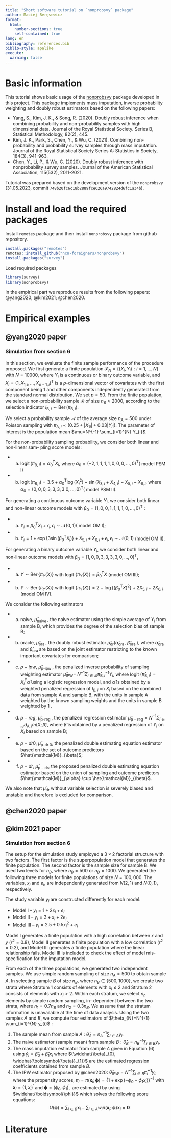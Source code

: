 ```yaml
---
title: "Short software tutorial on `nonprobsvy` package"
author: Maciej Beręsewicz
format: 
  html:
    number-sections: true
    self-contained: true
lang: en
bibliography: references.bib
biblio-style: apalike
execute: 
  warning: false
---
```


# Basic information

This tutorial shows basic usage of the
[nonprobsvy](https://github.com/ncn-foreigners/nonprobsvy) package
developed in this project. This package implements mass imputation,
inverse probability weighting and doubly robust estimators based on the
following papers:

-   Yang, S., Kim, J. K., & Song, R. (2020). Doubly robust inference
    when combining probability and non-probability samples with high
    dimensional data. Journal of the Royal Statistical Society. Series
    B, Statistical Methodology, 82(2), 445.
-   Kim, J. K., Park, S., Chen, Y., & Wu, C. (2021). Combining
    non-probability and probability survey samples through mass
    imputation. Journal of the Royal Statistical Society Series A:
    Statistics in Society, 184(3), 941-963.
-   Chen, Y., Li, P., & Wu, C. (2020). Doubly robust inference with
    nonprobability survey samples. Journal of the American Statistical
    Association, 115(532), 2011-2021.

Tutorial was prepared based on the development version of the
`nonprobsvy` (31.05.2023, commit
`748b20fc6c18b2889fce626a9742824d6fc1a34b`).

# Install and load the required packages

Install `remotes` package and then install `nonprobsvy` package from
github repository.

```r
install.packages("remotes")
remotes::install_github("ncn-foreigners/nonprobsvy")
install.packages("survey")
```

Load required packages

```r
library(survey)
library(nonprobsvy)
```

In the empirical part we reproduce results from the following papers:
@yang2020; @kim2021; @chen2020.

# Empirical examples 

## @yang2020 paper 

### Simulation from section 6

In this section, we evaluate the finite sample performance of the procedure proposed. We first
generate a finite population $\mathcal{F}_{N}=\left\{(X_{i}, Y_{i}): i=1, \ldots, N\right\}$ with $N=10000$, where $Y_{i}$ is a continuous or binary outcome variable, and $X_{i}=(1, X_{1, i}, \ldots, X_{p-1, i})^{\mathrm{T}}$ is a $p$-dimensional vector of covariates with the first component being 1 and other components independently generated from the standard normal distribution. We set $p=50$. From the finite population, we select a non-probability sample $\mathcal{B}$ of size $n_{\mathrm{B}} \approx 2000$, according to the selection indicator $I_{\mathrm{B}, i} \sim \operatorname{Ber}(\pi_{\mathrm{B}, i})$.

We select a probability sample $\mathcal{A}$ of the average size $n_{\mathrm{A}}=500$ under Poisson sampling with $\pi_{\mathrm{A}, i} \propto(0.25+\left|X_{1 i}\right|+0.03\left|Y_{i}\right|)$. The parameter of interest is the population mean $\mu=N^{-1} \sum_{i=1}^{N} Y_{i}$.

For the non-probability sampling probability, we consider both linear and non-linear sam-
pling score models:

+ (a) $\operatorname{logit}(\pi_{\mathrm{B}, i})=\alpha_{0}^{\mathrm{T}} X_{i}$, where $\alpha_{0}=(-2,1,1,1,1,0,0,0, \ldots, 0)^{\mathrm{T}}($ model PSM I)
+ (b) $\operatorname{logit}(\pi_{\mathrm{B}, i})=3.5+\alpha_{0}^{\mathrm{T}} \log (X_{i}^{2})-\sin (X_{3, i}+X_{4, i})-X_{5, i}-X_{6, i}$, where $\alpha_{0}=(0,0,0,3,3,3,3$
$0, \ldots, 0)^{\mathrm{T}}($ model PSM II).

For generating a continuous outcome variable $Y_{i}$, we consider both linear and non-linear
outcome models with $\beta_{0}=(1,0,0,1,1,1,1,0, \ldots, 0)^{\mathrm{T}}$ :

+ (a) $Y_{i}=\beta_{0}^{\mathrm{T}} X_{i}+\epsilon_{i}, \epsilon_{i} \sim \mathcal{N}(0,1)($ model OM I);
+ (b) $Y_{i}=1+\exp \left\{3 \sin (\beta_{0}^{\mathrm{T}} X_{i})\right\}+X_{5, i}+X_{6, i}+\epsilon_{i}, \epsilon_{i} \sim \mathcal{N}(0,1)$ (model OM II).

For generating a binary outcome variable $Y_{i}$, we consider both linear and non-linear outcome
models with $\beta_{0}=(1,0,0,3,3,3,3,0, \ldots, 0)^{\mathrm{T}}$,

+ (a) $Y \sim \operatorname{Ber}\left\{\pi_{Y}(X)\right\}$ with logit $\left\{\pi_{Y}(X)\right\}=\beta_{0}^{\mathrm{T}} X$ (model OM III);
+ (b) $Y \sim \operatorname{Ber}\left\{\pi_{Y}(X)\right\}$ with logit $\left\{\pi_{Y}(X)\right\}=2-\log \left\{(\beta_{0}^{\mathrm{T}} X)^{2}\right\}+2 X_{5, i}+2 X_{6, i}$ (model OM IV).

We consider the following estimators

+ (a) naive, $\hat{\mu}_{\text {naive }}$, the naive estimator using the simple average of $Y_{i}$ from sample $\mathrm{B}$, which
provides the degree of the selection bias of sample $\mathrm{B}$;
+ (b) oracle, $\hat{\mu}_{\text {ora }}$, the doubly robust estimator $\hat{\mu}_{\mathrm{dr}}(\hat{\alpha}_{\text {ora }}, \hat{\beta}_{\text {ora }})$, where $\hat{\alpha}_{\text {ora }}$ and $\hat{\beta}_{\text {ora }}$ are based
on the joint estimator restricting to the known important covariates for comparison;
+ (c) $p-ipw$, $\hat{\mu}_{\mathrm{p} \text {-ipw }}$, the penalized inverse probability of sampling weighting estimator $\hat{\mu}_{\mathrm{IPW}}=$ $N^{-1} \Sigma_{i \in \mathcal{B}} \hat{\pi}_{\mathrm{B}, i}^{-1} Y_{i}$, where logit $(\hat{\pi}_{\mathrm{B}, i})=X_{i}^{\mathrm{T}} \hat{\alpha}$ using a logistic regression model, and $\hat{\alpha}$ is obtained by a weighted penalized regression of $I_{\mathrm{B}, i}$ on $X_{i}$ based on the combined data from sample $\mathrm{A}$ and sample $\mathrm{B}$, with the units in sample A weighted by the known sampling weights and the units in sample $\mathrm{B}$ weighted by 1 .
+ (d) $p-reg$, $\hat{\mu}_{\mathrm{p} \text {-reg }}$, the penalized regression estimator $\hat{\mu}_{\mathrm{p}-\mathrm{reg}}=N^{-1} \Sigma_{i \in \mathcal{A}} d_{\mathrm{A}, i} m(X ; \hat{\beta})$, where $\hat{\beta}$ is obtained by a penalized regression of $Y_{i}$ on $X_{i}$ based on sample $\mathrm{B}$;
+ (e) $p-dr0$, $\hat{\mu}_{\mathrm{p} \text {-dr } 0}$, the penalized double estimating equation estimator based on the set of outcome predictors $\hat{\mathcal{M}}_{\beta}$;
+ (f) $p-dr$, $\hat{\mu}_{\mathrm{p}-\mathrm{dr}}$, the proposed penalized double estimating equation estimator based on the
union of sampling and outcome predictors $\hat{\mathcal{M}}_{\alpha} \cup \hat{\mathcal{M}}_{\beta}$.

We also note that $\hat{\mu}_{\mathrm{dr}}$ without variable selection is severely biased and unstable and therefore is excluded for comparison.


## @chen2020 paper 

## @kim2021 paper

### Simulation from section 6 

The setup for the simulation study employed a $3 \times 2$ factorial structure with two factors. The first factor is the superpopulation model that generates the finite population. The second factor is the
sample size for sample B. We used two levels for $n_{B}$, where $n_{B}=500$ or $n_{B}=1000$. We generated the following three models for finite populations of size $N=100,000$. The variables, $x_{i}$ and $e_{i}$, are independently generated from $N(2,1)$ and $N(0,1)$, respectively.

The study variable $y_{i}$ are constructed differently for each model:

+ Model I -- $y_{i}=1+2 x_{i}+e_{i}$
+ Model II -- $y_{i}=3+x_{i}+2e_{i}$
+ Model III -- $y_{i}=2.5 + 0.5x_{i}^2+e_{i}$

Model I generates a finite population with a high correlation between $x$ and $y$ ($r^{2}=0.8$), Model II generates a finite population with a low correlation ($r^{2}=0.2$), and Model III generates a finite population where the linear relationship fails. Model III is included to check the effect of model mis-specification for the imputation model.

From each of the three populations, we generated two independent samples. We use simple random
sampling of size $n_{A}=500$ to obtain sample $A$. In selecting sample $B$ of size $n_{B}$, where $n_{B} \in\{500,1000\}$,
we create two strata where Stratum 1 consists of elements with $x_{i} \leq 2$ and Stratum 2 consists of
elements with $x_{i}>2$. Within each stratum, we select $n_{h}$ elements by simple random sampling, in-
dependent between the two strata, where $n_{1}=0.7 n_{B}$ and $n_{2}=0.3 n_{B}$. We assume that the stratum
information is unavailable at the time of data analysis. Using the two samples $A$ and $B$, we compute
four estimators of $\theta_{N}=N^{-1} \sum_{i=1}^{N} y_{i}$ :

1. The sample mean from sample $A$ : $\widehat{\theta}_{A}=n_{A}^{-1} \sum_{i \in A} y_{i}$.
2. The naive estimator (sample mean) from sample $B: \widehat{\theta}_{B}=n_{B}^{-1} \sum_{i \in B} y_{i}$.
3. The mass imputation estimator from sample $A$ given in Equation (6) using $\widehat{y}_{i}=\widehat{\beta}_{0}+\widehat{\beta}_{1} x_{i}$ where
$(\widehat{\beta}_{0}, \widehat{\boldsymbol{\beta}}_{1})$ are the estimated regression coefficients obtained from sample $B$.
4. The IPW estimator proposed by @chen2020: $\widehat{\theta}_{I P W}=N^{-1} \sum_{i \in B} \widehat{\pi}_{i}^{-1} y_{i}$, where the propensity
scores, $\pi_{i}=\pi(\mathbf{x}_{i} ; \boldsymbol{\phi})=\left\{1+\exp (-\phi_{0}-\phi_{1} x_{i})\right\}^{-1}$ with $\mathbf{x}_{i}=(1, x_{i})^{\prime}$ and $\boldsymbol{\phi}=(\phi_{0}, \phi_{1})^{\prime}$, are estimated
by using $\widehat{\boldsymbol{\phi}}$ which solves the following score equations:
$$
U(\boldsymbol{\phi})=\sum_{i \in B} \mathbf{x}_{i}-\sum_{i \in A} w_{i} \pi(\mathbf{x}_{i} ; \boldsymbol{\phi}) \mathbf{x}_{i}=\mathbf{0}
$$


# Literature
